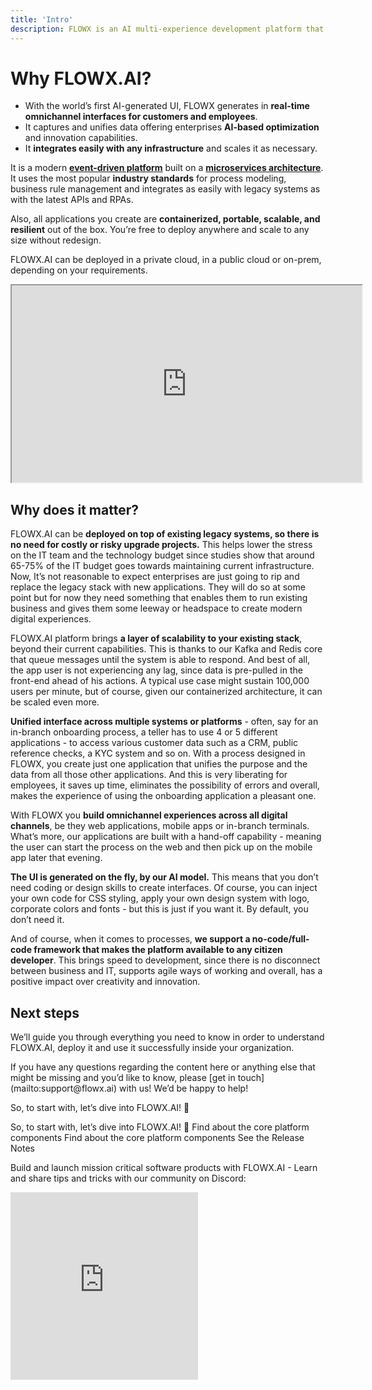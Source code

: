 ```yaml
---
title: 'Intro'
description: FLOWX is an AI multi-experience development platform that sits on top of legacy systems and creates unified, scalable digital experiences.
---
```


# Why FLOWX.AI?

-  With the world’s first AI-generated UI, FLOWX generates in **real-time omnichannel interfaces for customers and employees**.
- It captures and unifies data offering enterprises **AI-based optimization** and innovation capabilities.
- It **integrates easily with any infrastructure** and scales it as necessary.

It is a modern [**event-driven platform**](./terms/event-driven-platform) built on a [**microservices architecture**](./terms/microservices). It uses the most popular **industry standards** for process modeling, business rule management and integrates as easily with legacy systems as with the latest APIs and RPAs.

Also, all applications you create are **containerized, portable, scalable, and resilient** out of the box. You’re free to deploy anywhere and scale to any size without redesign.

FLOWX.AI can be deployed in a private cloud, in a public cloud or on-prem, depending on your requirements.

<iframe
  width="560"
  height="315"
  src="https://www.youtube.com/embed/_HBWLhvnejQ"
  title="YouTube video player"
  frameborder="1"
  allow="accelerometer; autoplay; clipboard-write; encrypted-media; gyroscope; picture-in-picture"
  allowFullScreen
></iframe>

## Why does it matter?

FLOWX.AI can be **deployed on top of existing legacy systems, so there is no need for costly or risky upgrade projects.** This helps lower the stress on the IT team and the technology budget since studies show that around 65-75% of the IT budget goes towards maintaining current infrastructure. Now, It’s not reasonable to expect enterprises are just going to rip and replace the legacy stack with new applications. They will do so at some point but for now they need something that enables them to run existing business and gives them some leeway or headspace to create modern digital experiences.

FLOWX.AI platform brings **a layer of scalability to your existing stack**, beyond their current capabilities. This is thanks to our Kafka and Redis core that queue messages until the system is able to respond. And best of all, the app user is not experiencing any lag, since data is pre-pulled in the front-end ahead of his actions. A typical use case might sustain 100,000 users per minute, but of course, given our containerized architecture, it can be scaled even more.

**Unified interface across multiple systems or platforms** - often, say for an in-branch onboarding process, a teller has to use 4 or 5 different applications - to access various customer data such as a CRM, public reference checks, a KYC system and so on. With a process designed in FLOWX, you create just one application that unifies the purpose and the data from all those other applications. And this is very liberating for employees, it saves up time, eliminates the possibility of errors and overall, makes the experience of using the onboarding application a pleasant one.

With FLOWX you **build omnichannel experiences across all digital channels**, be they web applications, mobile apps or in-branch terminals. What’s more, our applications are built with a hand-off capability - meaning the user can start the process on the web and then pick up on the mobile app later that evening.

**The UI is generated on the fly, by our AI model.** This means that you don’t need coding or design skills to create interfaces. Of course, you can inject your own code for CSS styling, apply your own design system with logo, corporate colors and fonts - but this is just if you want it. By default, you don’t need it.

And of course, when it comes to processes, **we support a no-code/full-code framework that makes the platform available to any citizen developer**. This brings speed to development, since there is no disconnect between business and IT, supports agile ways of working and overall, has a positive impact over creativity and innovation.

## Next steps

We’ll guide you through everything you need to know in order to understand FLOWX.AI, deploy it and use it successfully inside your organization.

<Tip>
If you have any questions regarding the content here or anything else that might be missing and you’d like to know, please [get in touch](mailto:support@flowx.ai) with us! We’d be happy to help!
</Tip>

So, to start with, let’s dive into FLOWX.AI! :rocket:

<CardGroup cols={2}>
  <Card  title="Quickstart" icon="square-1" href="/content/components/card-group">
    So, to start with, let’s dive into FLOWX.AI! 🚀
  </Card>
  <Card title="Frameworks and Standards" icon="square-2" href="/content/components/card-group">
    Find about the core platform components
  </Card>
  <Card title="FlowX.AI Architecture" icon="square-3" href="/content/components/card-group">
    Find about the core platform components
  </Card>
  <Card title="Release Notes" icon="square-4" href="/content/components/card-group">
    See the Release Notes
  </Card>
</CardGroup>


Build and launch mission critical software products with FLOWX.AI - Learn and share tips and tricks with our community on Discord: 

<iframe src="https://discord.com/widget?id=1064837506459246602&theme=dark" width="300" height="300" allowtransparency="true" frameborder="0" sandbox="allow-popups allow-popups-to-escape-sandbox allow-same-origin allow-scripts"></iframe>

